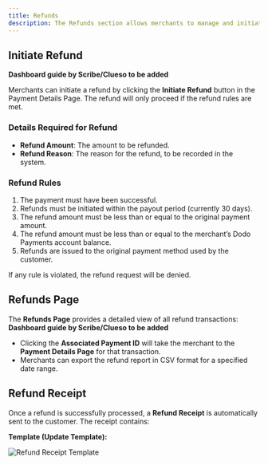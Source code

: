 ```yaml
---
title: Refunds
description: The Refunds section allows merchants to manage and initiate refunds for transactions. Merchants can initiate full or partial refunds directly from the transaction details view, with built-in rules ensuring compliance and protecting against errors.
---
```


## Initiate Refund

**Dashboard guide by Scribe/Clueso to be added**

Merchants can initiate a refund by clicking the **Initiate Refund** button in the Payment Details Page. The refund will only proceed if the refund rules are met.

### Details Required for Refund

- **Refund Amount**: The amount to be refunded.
- **Refund Reason**: The reason for the refund, to be recorded in the system.

### Refund Rules

1. The payment must have been successful.
2. Refunds must be initiated within the payout period (currently 30 days).
3. The refund amount must be less than or equal to the original payment amount.
4. The refund amount must be less than or equal to the merchant’s Dodo Payments account balance.
5. Refunds are issued to the original payment method used by the customer.

If any rule is violated, the refund request will be denied.

## Refunds Page

The **Refunds Page** provides a detailed view of all refund transactions: **Dashboard guide by Scribe/Clueso to be added**

- Clicking the **Associated Payment ID** will take the merchant to the **Payment Details Page** for that transaction.
- Merchants can export the refund report in CSV format for a specified date range.

## Refund Receipt

Once a refund is successfully processed, a **Refund Receipt** is automatically sent to the customer. The receipt contains:

**Template (Update Template):**

![Refund Receipt Template](/images/transactions/refunds/refund-receipt.png)

